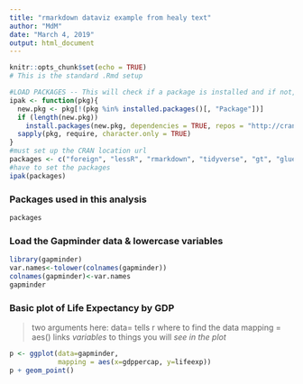 ```yaml
---
title: "rmarkdown dataviz example from healy text"
author: "MdM"
date: "March 4, 2019"
output: html_document
---
```



```r
knitr::opts_chunk$set(echo = TRUE)
# This is the standard .Rmd setup
```


```r
#LOAD PACKAGES -- This will check if a package is installed and if not, install it
ipak <- function(pkg){
  new.pkg <- pkg[!(pkg %in% installed.packages()[, "Package"])]
  if (length(new.pkg)) 
    install.packages(new.pkg, dependencies = TRUE, repos = "http://cran.us.r-project.org")
  sapply(pkg, require, character.only = TRUE)
}
#must set up the CRAN location url
packages <- c("foreign", "lessR", "rmarkdown", "tidyverse", "gt", "glue", "AER", "psych", "Hmisc", "ggplot2", "relaimpo", "socviz")
#have to set the packages
ipak(packages)
```
### Packages used in this analysis
```r
packages
```

### Load the Gapminder data & lowercase variables
```r
library(gapminder)
var.names<-tolower(colnames(gapminder))
colnames(gapminder)<-var.names
gapminder
```
### Basic plot of Life Expectancy by GDP
>   two arguments here:
     data= tells r where to find the data
     mapping = aes() links *variables* to things you will *see in the plot*

```r
p <- ggplot(data=gapminder,
            mapping = aes(x=gdppercap, y=lifeexp))
p + geom_point()
```


